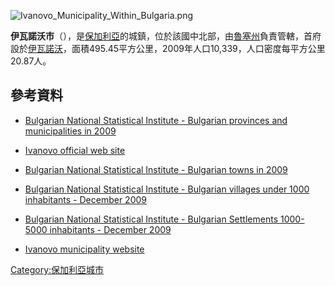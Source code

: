 [[Image:Ivanovo_Municipality_Within_Bulgaria.png|right]]
{{Coord|43|41|N|25|57|E|display=title}}

'''伊瓦諾沃市'''（{{lang-bg|Иваново}}），是[[保加利亞|保加利亞]]的城鎮，位於該國中北部，由[[魯塞州|魯塞州]]負責管轄，首府設於[[伊瓦諾沃_(魯塞州)|伊瓦諾沃]]，面積495.45平方公里，2009年人口10,339，人口密度每平方公里20.87人。

==參考資料==
*{{en icon}} [https://web.archive.org/web/20101113000000/http://www.nsi.bg/otrasalen.php?otr=53&a1=1583&a2=1584&a3=1585#cont#cont Bulgarian National Statistical Institute - Bulgarian provinces and municipalities in 2009]
*{{bg icon}} [http://www.ivanovo.bg/index.php?act=13 Ivanovo official web site] {{Wayback|url=http://www.ivanovo.bg/index.php?act=13 |date=20180317103136 }}
*{{en icon}} [https://web.archive.org/web/20101113165731/http://www.nsi.bg/otrasalen.php?otr=53&a1=1583&a2=1584&a3=1588#cont#cont Bulgarian National Statistical Institute - Bulgarian towns in 2009]
*{{en icon}} [http://www.nsi.bg/nrnm/index.php?ezik=en&f=8&s=1&date=29.12.2010&e=1&s1=4&c1=2&a1=1000&c=0 Bulgarian National Statistical Institute - Bulgarian villages under 1000 inhabitants - December 2009] {{Wayback|url=http://www.nsi.bg/nrnm/index.php?ezik=en&f=8&s=1&date=29.12.2010&e=1&s1=4&c1=2&a1=1000&c=0 |date=20171110031811 }}
*{{en icon}} [http://www.nsi.bg/nrnm/index.php?ezik=en&f=8&s=1&date=29.12.2010&e=1&s1=4&c1=3&a1=1000&c=1&s2=4&c2=2&a2=5000 Bulgarian National Statistical Institute - Bulgarian Settlements 1000-5000 inhabitants - December 2009] {{Wayback|url=http://www.nsi.bg/nrnm/index.php?ezik=en&f=8&s=1&date=29.12.2010&e=1&s1=4&c1=3&a1=1000&c=1&s2=4&c2=2&a2=5000 |date=20171110031803 }}
* [http://www.ivanovo.bg/ Ivanovo municipality website] {{Wayback|url=http://www.ivanovo.bg/ |date=20210207083812 }} {{bg icon}}

{{Bulgaria-geo-stub}}
[[Category:保加利亞城市|Category:保加利亞城市]]